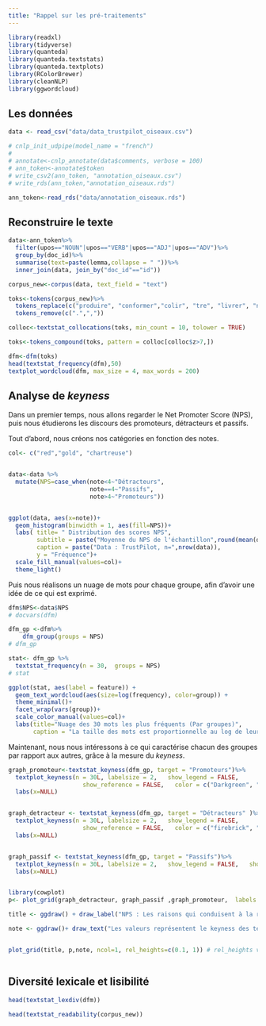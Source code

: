 ---
title: "Rappel sur les pré-traitements"
---

```{r setup, include=TRUE,output=FALSE}
library(readxl)
library(tidyverse)
library(quanteda)
library(quanteda.textstats)
library(quanteda.textplots)
library(RColorBrewer)
library(cleanNLP)
library(ggwordcloud)


```


## Les données

```{r}
data <- read_csv("data/data_trustpilot_oiseaux.csv")

# cnlp_init_udpipe(model_name = "french")
# 
# annotate<-cnlp_annotate(data$comments, verbose = 100)
# ann_token<-annotate$token
# write_csv2(ann_token, "annotation_oiseaux.csv")
# write_rds(ann_token,"annotation_oiseaux.rds")

ann_token<-read_rds("data/annotation_oiseaux.rds")

```

## Reconstruire le texte

```{r}
data<-ann_token%>%
  filter(upos=="NOUN"|upos=="VERB"|upos=="ADJ"|upos=="ADV")%>%
  group_by(doc_id)%>%
  summarise(text=paste(lemma,collapse = " "))%>%
  inner_join(data, join_by("doc_id"=="id"))

corpus_new<-corpus(data, text_field = "text")

toks<-tokens(corpus_new)%>%
  tokens_replace(c("produire", "conformer","colir", "tre", "livrer", "n"), c("produit", "conforme","colis", "très", "livraison", "ne"))%>%
  tokens_remove(c(".",","))

colloc<-textstat_collocations(toks, min_count = 10, tolower = TRUE)

toks<-tokens_compound(toks, pattern = colloc[colloc$z>7,])

dfm<-dfm(toks)
head(textstat_frequency(dfm),50)
textplot_wordcloud(dfm, max_size = 4, max_words = 200)

```


## Analyse de *keyness*

Dans un premier temps, nous allons regarder le Net Promoter Score (NPS), puis nous étudierons les discours des promoteurs, détracteurs et passifs.

Tout d'abord, nous créons nos catégories en fonction des notes.

```{r nps}
col<- c("red","gold", "chartreuse")


data<-data %>%
  mutate(NPS=case_when(note<4~"Détracteurs",
                       note==4~"Passifs",
                       note>4~"Promoteurs"))


ggplot(data, aes(x=note))+
  geom_histogram(binwidth = 1, aes(fill=NPS))+
  labs( title= " Distribution des scores NPS", 
        subtitle = paste("Moyenne du NPS de l'échantillon",round(mean(data$note),1)), 
        caption = paste("Data : TrustPilot, n=",nrow(data)), 
        y = "Fréquence")+ 
  scale_fill_manual(values=col)+
  theme_light()

```

Puis nous réalisons un nuage de mots pour chaque groupe, afin d'avoir une idée de ce qui est exprimé.

```{r keyness1}
dfm$NPS<-data$NPS
# docvars(dfm)

dfm_gp <-dfm%>%
    dfm_group(groups = NPS)
# dfm_gp

stat<- dfm_gp %>% 
  textstat_frequency(n = 30,  groups = NPS)
# stat

ggplot(stat, aes(label = feature)) +
  geom_text_wordcloud(aes(size=log(frequency), color=group)) +
  theme_minimal()+
  facet_wrap(vars(group))+
  scale_color_manual(values=col)+ 
  labs(title="Nuage des 30 mots les plus fréquents (Par groupes)",
       caption = "La taille des mots est proportionnelle au log de leurs fréquences")


```

Maintenant, nous nous intéressons à ce qui caractérise chacun des groupes par rapport aux autres, grâce à la mesure du *keyness*.

```{r keyness2}

graph_promoteur<-textstat_keyness(dfm_gp, target = "Promoteurs")%>%
  textplot_keyness(n = 30L, labelsize = 2,   show_legend = FALSE, 
                     show_reference = FALSE,   color = c("Darkgreen", "gray"))+
  labs(x=NULL)


graph_detracteur <- textstat_keyness(dfm_gp, target = "Détracteurs" )%>%
  textplot_keyness(n = 30L, labelsize = 2,   show_legend = FALSE,   
                     show_reference = FALSE,   color = c("firebrick", "gray"))+ 
  labs(x=NULL)


graph_passif <- textstat_keyness(dfm_gp, target = "Passifs")%>%
  textplot_keyness(n = 30L, labelsize = 2,   show_legend = FALSE,   show_reference = FALSE,    color = c("gold2", "gray"))+
  labs(x=NULL)


library(cowplot)
p<- plot_grid(graph_detracteur, graph_passif ,graph_promoteur,  labels = c('Détracteurs', 'Passifs', 'Promoteurs'), label_size = 10, ncol=3)

title <- ggdraw() + draw_label("NPS : Les raisons qui conduisent à la recommandation (keyness)", fontface='bold')

note <- ggdraw()+ draw_text("Les valeurs représentent le keyness des termes.\nIl mesure leur caractère distinctif par une statistique du chi²", size=8,x = 0.5, y = 0.5)


plot_grid(title, p,note, ncol=1, rel_heights=c(0.1, 1)) # rel_heights values control title margins



```

## Diversité lexicale et lisibilité

```{r}

head(textstat_lexdiv(dfm))

head(textstat_readability(corpus_new))

```

